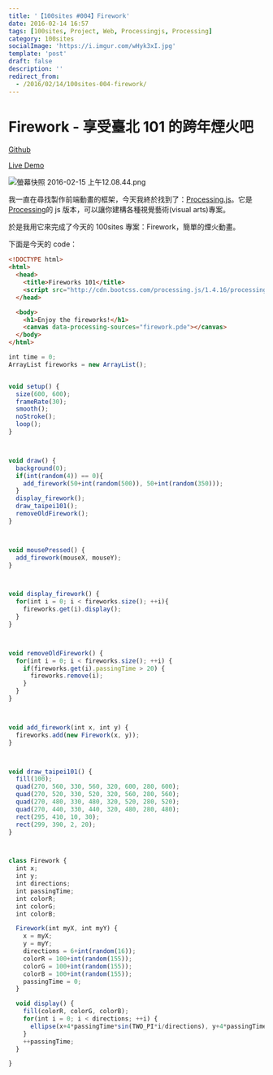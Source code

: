 ```yaml
---
title: '【100sites #004】Firework'
date: 2016-02-14 16:57
tags: [100sites, Project, Web, Processingjs, Processing]
category: 100sites
socialImage: 'https://i.imgur.com/wHyk3xI.jpg'
template: 'post'
draft: false
description: ''
redirect_from:
  - /2016/02/14/100sites-004-firework/
---
```


# Firework - 享受臺北 101 的跨年煙火吧

[Github](https://github.com/Kamigami55/100sites/tree/gh-pages/004_Firework)

[Live Demo](http://kamigami55.github.io/100sites/004_Firework/)

![螢幕快照 2016-02-15 上午12.08.44.png](https://i.imgur.com/wHyk3xI.jpg)

我一直在尋找製作前端動畫的框架，今天我終於找到了：[Processing.js](http://processingjs.org)。它是[Processing](https://processing.org)的 js 版本，可以讓你建構各種視覺藝術(visual arts)專案。

於是我用它來完成了今天的 100sites 專案：Firework，簡單的煙火動畫。

下面是今天的 code：

```html index.html
<!DOCTYPE html>
<html>
  <head>
    <title>Fireworks 101</title>
    <script src="http://cdn.bootcss.com/processing.js/1.4.16/processing.min.js"></script>
  </head>

  <body>
    <h1>Enjoy the fireworks!</h1>
    <canvas data-processing-sources="firework.pde"></canvas>
  </body>
</html>
```

```javascript firework.pde
int time = 0;
ArrayList fireworks = new ArrayList();


void setup() {
  size(600, 600);
  frameRate(30);
  smooth();
  noStroke();
  loop();
}



void draw() {
  background(0);
  if(int(random(4)) == 0){
    add_firework(50+int(random(500)), 50+int(random(350)));
  }
  display_firework();
  draw_taipei101();
  removeOldFirework();
}



void mousePressed() {
  add_firework(mouseX, mouseY);
}



void display_firework() {
  for(int i = 0; i < fireworks.size(); ++i){
    fireworks.get(i).display();
  }
}



void removeOldFirework() {
  for(int i = 0; i < fireworks.size(); ++i) {
    if(fireworks.get(i).passingTime > 20) {
      fireworks.remove(i);
    }
  }
}



void add_firework(int x, int y) {
  fireworks.add(new Firework(x, y));
}



void draw_taipei101() {
  fill(100);
  quad(270, 560, 330, 560, 320, 600, 280, 600);
  quad(270, 520, 330, 520, 320, 560, 280, 560);
  quad(270, 480, 330, 480, 320, 520, 280, 520);
  quad(270, 440, 330, 440, 320, 480, 280, 480);
  rect(295, 410, 10, 30);
  rect(299, 390, 2, 20);
}



class Firework {
  int x;
  int y;
  int directions;
  int passingTime;
  int colorR;
  int colorG;
  int colorB;

  Firework(int myX, int myY) {
    x = myX;
    y = myY;
    directions = 6+int(random(16));
    colorR = 100+int(random(155));
    colorG = 100+int(random(155));
    colorB = 100+int(random(155));
    passingTime = 0;
  }

  void display() {
    fill(colorR, colorG, colorB);
    for(int i = 0; i < directions; ++i) {
      ellipse(x+4*passingTime*sin(TWO_PI*i/directions), y+4*passingTime*cos(TWO_PI*i/directions), 7, 7);
    }
    ++passingTime;
  }

}
```
